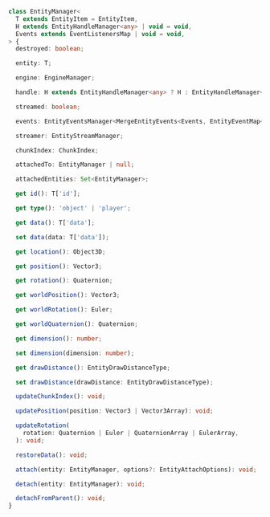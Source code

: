 ```ts
class EntityManager<
  T extends EntityItem = EntityItem,
  H extends EntityHandleManager<any> | void = void,
  Events extends EventListenersMap | void = void,
> {
  destroyed: boolean;

  entity: T;

  engine: EngineManager;

  handle: H extends EntityHandleManager<any> ? H : EntityHandleManager<this>;

  streamed: boolean;

  events: EntityEventsManager<MergeEntityEvents<Events, EntityEventMap<this>>>;

  streamer: EntityStreamManager;

  chunkIndex: ChunkIndex;

  attachedTo: EntityManager | null;

  attachedEntities: Set<EntityManager>;

  get id(): T['id'];

  get type(): 'object' | 'player';

  get data(): T['data'];

  set data(data: T['data']);

  get location(): Object3D;

  get position(): Vector3;

  get rotation(): Quaternion;

  get worldPosition(): Vector3;

  get worldRotation(): Euler;

  get worldQuaternion(): Quaternion;

  get dimension(): number;

  set dimension(dimension: number);

  get drawDistance(): EntityDrawDistanceType;

  set drawDistance(drawDistance: EntityDrawDistanceType);

  updateChunkIndex(): void;

  updatePosition(position: Vector3 | Vector3Array): void;

  updateRotation(
    rotation: Quaternion | Euler | QuaternionArray | EulerArray,
  ): void;

  restoreData(): void;

  attach(entity: EntityManager, options?: EntityAttachOptions): void;

  detach(entity: EntityManager): void;

  detachFromParent(): void;
}
```
